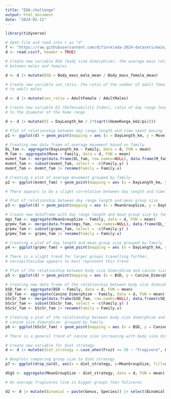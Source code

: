 ```yaml
---
title: "EDA-challenge"
output: html_document
date: "2024-02-12"
---
```


```r
library(tidyverse)

# Open file and read into r as "d"
f <- "https://raw.githubusercontent.com/difiore/ada-2024-datasets/main/data-wrangling.csv"
d <- read.csv(f, header = TRUE)

# Create new variable BSD (body size dimorphism); the average mass ratio
# between males and females

d <- d |> mutate(BSD = Body_mass_male_mean / Body_mass_female_mean)

# Create new variable sex_ratio, the ratio of the number of adult females
# to adult males

d <- d |> mutate(sex_ratio = AdultFemale / AdultMales)

# Create new variable DI (Defensability Index), ratio of day range length 
# to the diameter of the home range

d <- d |> mutate(DI = DayLength_km / 2*(sqrt((HomeRange_km2/pi))))

# Plot of relationship between day range length and time spent moving 
p1 <- ggplot(d) + geom_point(mapping = aes (x = DayLength_km, y = Move))

# Creating new data frame of average movement based on family
DL_fam <- aggregate(DayLength_km ~ Family, data = d, FUN = mean)
M_fam <- aggregate(Move ~ Family, data = d, FUN = mean)
mvmnt_fam <- merge(data.frame(DL_fam, row.names=NULL), data.frame(M_fam, row.names=NULL), by = 0, all = TRUE)[-1]
mvmnt_fam <- subset(mvmnt_fam, select = -c(Family.y) )
mvmnt_fam <- mvmnt_fam |> rename(Family = Family.x)

# Creating a plot of average movement grouped by family
p2 <- ggplot(mvmnt_fam) + geom_point(mapping = aes (x = DayLength_km, y = Move, group = Family, color = Family))

# There appears to be a slight correlation between day length and time spent moving, however when you group the data by family this trend is lost.

# Plot of relationship between day range length and mean group size
p3 <- ggplot(d) + geom_point(mapping = aes (x = MeanGroupSize, y = DayLength_km))

# Create new dataframe with day range length and mean group size by family
mgs_fam <- aggregate(MeanGroupSize ~ Family, data = d, FUN = mean)
grpmv_fam <- merge(data.frame(mgs_fam, row.names=NULL), data.frame(DL_fam, row.names=NULL), by = 0, all = TRUE)[-1]
grpmv_fam <- subset(grpmv_fam, select = -c(Family.y) )
grpmv_fam <- grpmv_fam |> rename(Family = Family.x)

# Creating a plot of day length and mean group size grouped by family
p4 <- ggplot(grpmv_fam) + geom_point(mapping = aes (x = DayLength_km, y = MeanGroupSize, group = Family, color = Family))

# There is a slight trend for larger groups travelling farther, 
# cercopithecidae appears to best represent this trend

# Plot of the relationship between body size dimorphism and canine size dimorphism 
p5 <- ggplot(d) + geom_point(mapping = aes (x = BSD, y = Canine_Dimorphism))

# Creating new data frame of the relationship between body size dimorphism # and canine size dimorphism based on family
bSD_fam <- aggregate(BSD ~ Family, data = d, FUN = mean)
cSD_fam <- aggregate(Canine_Dimorphism ~ Family, data = d, FUN = mean)
bScSr_fam <- merge(data.frame(bSD_fam, row.names=NULL), data.frame(cSD_fam, row.names=NULL), by = 0, all = TRUE)[-1]
bScSr_fam <- subset(bScSr_fam, select = -c(Family.y) )
bScSr_fam <- bScSr_fam |> rename(Family = Family.x)

# Creating a plot of the relationship between body size dimorphism and 
# canine size dimorphism  grouped by family
p6 <- ggplot(bScSr_fam) + geom_point(mapping = aes (x = BSD, y = Canine_Dimorphism, group = Family, color = Family))

# There is a general trend of canine size increasing with body size dimorphism

# Create new variable for diet strategy
d <- d |> mutate(diet_strategy = case_when(Fruit >= 50 ~ "Frugivore", Leaves >= 50 ~ "Folivore", Fruit < 50 & Leaves < 50 ~ "Omnivore"))

# Boxplots comparing group size to diet strategy
p7 <- ggplot(drop_na(d), aes(x = diet_strategy, y=MeanGroupSize, fill=diet_strategy)) + geom_boxplot()

dSgS <- aggregate(MeanGroupSize ~ diet_strategy, data = d, FUN = mean)

# On average frugivores live in bigger groups than folivores

d2 <- d |> mutate(Binomial = paste(Genus, Species)) |> select(Binomial, Family, Brain_Size_Species_Mean, Body_mass_male_mean) |> group_by(Family) |> drop_na() |> aggregate(cbind(Brain_Size_Species_Mean,Body_mass_male_mean) ~ Family, FUN = mean) |> arrange(Brain_Size_Species_Mean)

```

